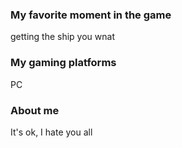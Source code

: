 ===My favorite moment in the game===
getting the ship you wnat

===My gaming platforms===
PC

===About me===
It's ok, I hate you all